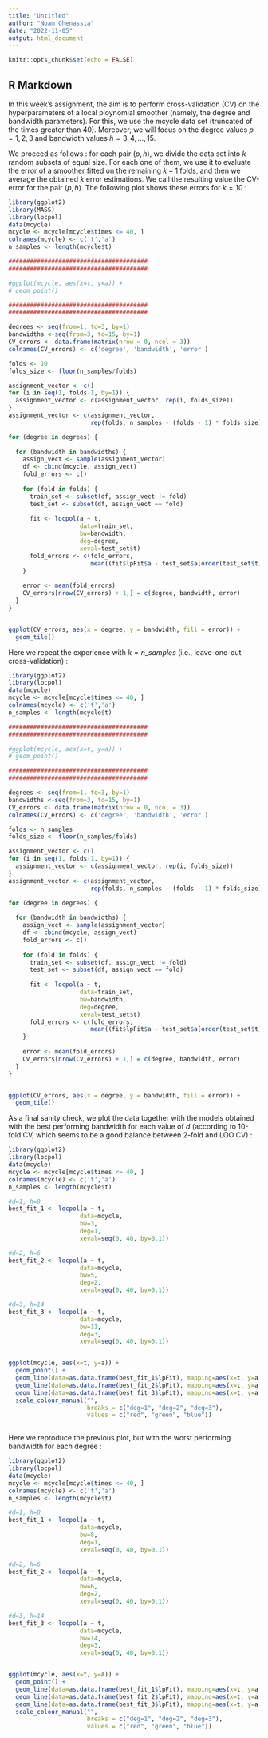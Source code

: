 ```yaml
---
title: "Untitled"
author: "Noam Ghenassia"
date: "2022-11-05"
output: html_document
---
```


```r
knitr::opts_chunk$set(echo = FALSE)
```

## R Markdown
In this week's assignment, the aim is to perform cross-validation (CV) on the hyperparameters of a local ploynomial smoother (namely, the degree and bandwidth parameters). For this, we use the mcycle data set (truncated of the times greater than 40). Moreover, we will focus on the degree values $p=1, 2, 3$ and bandwidth values $h = 3, 4,...,15$.

We proceed as follows : for each pair $(p, h)$, we divide the data set into $k$ random subsets of equal size. For each one of them, we use it to evaluate the error of a smoother fitted on the remaining $k-1$ folds, and then we average the obtained $k$ error estimations. We call the resulting value the CV-error for the pair $(p, h)$. The following plot shows these errors for $k=10$ :


```r
library(ggplot2)
library(MASS)
library(locpol)
data(mcycle)
mcycle <- mcycle[mcycle$times <= 40, ]
colnames(mcycle) <- c('t','a')
n_samples <- length(mcycle$t)

#######################################
#######################################

#ggplot(mcycle, aes(x=t, y=a)) +
# geom_point()

#######################################
#######################################

degrees <- seq(from=1, to=3, by=1)
bandwidths <-seq(from=3, to=15, by=1)
CV_errors <- data.frame(matrix(nrow = 0, ncol = 3))
colnames(CV_errors) <- c('degree', 'bandwidth', 'error')

folds <- 10
folds_size <- floor(n_samples/folds)

assignment_vector <- c()
for (i in seq(1, folds-1, by=1)) {
  assignment_vector <- c(assignment_vector, rep(i, folds_size))
}
assignment_vector <- c(assignment_vector,
                       rep(folds, n_samples - (folds - 1) * folds_size))

for (degree in degrees) {
  
  for (bandwidth in bandwidths) {
    assign_vect <- sample(assignment_vector)
    df <- cbind(mcycle, assign_vect)
    fold_errors <- c()
    
    for (fold in folds) {
      train_set <- subset(df, assign_vect != fold)
      test_set <- subset(df, assign_vect == fold)
      
      fit <- locpol(a ~ t,
                    data=train_set,
                    bw=bandwidth,
                    deg=degree,
                    xeval=test_set$t)
      fold_errors <- c(fold_errors,
                       mean((fit$lpFit$a - test_set$a[order(test_set$t)])^2))
    }
    
    error <- mean(fold_errors)
    CV_errors[nrow(CV_errors) + 1,] = c(degree, bandwidth, error)
  }
}


ggplot(CV_errors, aes(x = degree, y = bandwidth, fill = error)) +
  geom_tile()
```

Here we repeat the experience with $k = n\_samples$ (i.e., leave-one-out cross-validation) :

```r
library(ggplot2)
library(locpol)
data(mcycle)
mcycle <- mcycle[mcycle$times <= 40, ]
colnames(mcycle) <- c('t','a')
n_samples <- length(mcycle$t)

#######################################
#######################################

#ggplot(mcycle, aes(x=t, y=a)) +
# geom_point()

#######################################
#######################################

degrees <- seq(from=1, to=3, by=1)
bandwidths <-seq(from=3, to=15, by=1)
CV_errors <- data.frame(matrix(nrow = 0, ncol = 3))
colnames(CV_errors) <- c('degree', 'bandwidth', 'error')

folds <- n_samples
folds_size <- floor(n_samples/folds)

assignment_vector <- c()
for (i in seq(1, folds-1, by=1)) {
  assignment_vector <- c(assignment_vector, rep(i, folds_size))
}
assignment_vector <- c(assignment_vector,
                       rep(folds, n_samples - (folds - 1) * folds_size))

for (degree in degrees) {
  
  for (bandwidth in bandwidths) {
    assign_vect <- sample(assignment_vector)
    df <- cbind(mcycle, assign_vect)
    fold_errors <- c()
    
    for (fold in folds) {
      train_set <- subset(df, assign_vect != fold)
      test_set <- subset(df, assign_vect == fold)
      
      fit <- locpol(a ~ t,
                    data=train_set,
                    bw=bandwidth,
                    deg=degree,
                    xeval=test_set$t)
      fold_errors <- c(fold_errors,
                       mean((fit$lpFit$a - test_set$a[order(test_set$t)])^2))
    }
    
    error <- mean(fold_errors)
    CV_errors[nrow(CV_errors) + 1,] = c(degree, bandwidth, error)
  }
}


ggplot(CV_errors, aes(x = degree, y = bandwidth, fill = error)) +
  geom_tile()
```

As a final sanity check, we plot the data together with the models obtained with the best performing bandwidth for each value of $d$ (according to 10-fold CV, which seems to be a good balance between 2-fold and LOO CV) :


```r
library(ggplot2)
library(locpol)
data(mcycle)
mcycle <- mcycle[mcycle$times <= 40, ]
colnames(mcycle) <- c('t','a')
n_samples <- length(mcycle$t)

#d=1, h=8
best_fit_1 <- locpol(a ~ t,
                    data=mcycle,
                    bw=3,
                    deg=1,
                    xeval=seq(0, 40, by=0.1))

#d=2, h=6
best_fit_2 <- locpol(a ~ t,
                    data=mcycle,
                    bw=5,
                    deg=2,
                    xeval=seq(0, 40, by=0.1))

#d=3, h=14
best_fit_3 <- locpol(a ~ t,
                    data=mcycle,
                    bw=11,
                    deg=3,
                    xeval=seq(0, 40, by=0.1))


ggplot(mcycle, aes(x=t, y=a)) +
  geom_point() +
  geom_line(data=as.data.frame(best_fit_1$lpFit), mapping=aes(x=t, y=a, colour="deg=1")) +
  geom_line(data=as.data.frame(best_fit_2$lpFit), mapping=aes(x=t, y=a, colour="deg=2")) +
  geom_line(data=as.data.frame(best_fit_3$lpFit), mapping=aes(x=t, y=a, colour="deg=3")) +
  scale_colour_manual("", 
                      breaks = c("deg=1", "deg=2", "deg=3"),
                      values = c("red", "green", "blue"))
  
```

Here we reproduce the previous plot, but with the worst performing bandwidth for each degree :

```r
library(ggplot2)
library(locpol)
data(mcycle)
mcycle <- mcycle[mcycle$times <= 40, ]
colnames(mcycle) <- c('t','a')
n_samples <- length(mcycle$t)

#d=1, h=8
best_fit_1 <- locpol(a ~ t,
                    data=mcycle,
                    bw=8,
                    deg=1,
                    xeval=seq(0, 40, by=0.1))

#d=2, h=6
best_fit_2 <- locpol(a ~ t,
                    data=mcycle,
                    bw=6,
                    deg=2,
                    xeval=seq(0, 40, by=0.1))

#d=3, h=14
best_fit_3 <- locpol(a ~ t,
                    data=mcycle,
                    bw=14,
                    deg=3,
                    xeval=seq(0, 40, by=0.1))


ggplot(mcycle, aes(x=t, y=a)) +
  geom_point() +
  geom_line(data=as.data.frame(best_fit_1$lpFit), mapping=aes(x=t, y=a, colour="deg=1")) +
  geom_line(data=as.data.frame(best_fit_2$lpFit), mapping=aes(x=t, y=a, colour="deg=2")) +
  geom_line(data=as.data.frame(best_fit_3$lpFit), mapping=aes(x=t, y=a, colour="deg=3")) +
  scale_colour_manual("", 
                      breaks = c("deg=1", "deg=2", "deg=3"),
                      values = c("red", "green", "blue"))
  
```